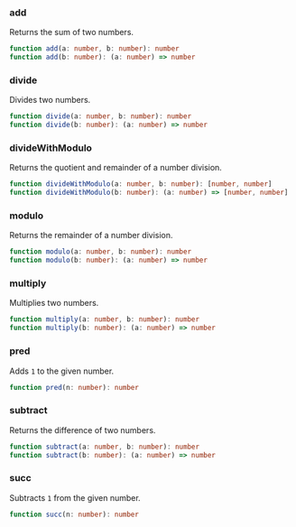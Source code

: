 ### add

Returns the sum of two numbers.


```ts
function add(a: number, b: number): number
function add(b: number): (a: number) => number
```

### divide

Divides two numbers.


```ts
function divide(a: number, b: number): number
function divide(b: number): (a: number) => number
```

### divideWithModulo

Returns the quotient and remainder of a number division.


```ts
function divideWithModulo(a: number, b: number): [number, number]
function divideWithModulo(b: number): (a: number) => [number, number]
```

### modulo

Returns the remainder of a number division.


```ts
function modulo(a: number, b: number): number
function modulo(b: number): (a: number) => number
```

### multiply

Multiplies two numbers.


```ts
function multiply(a: number, b: number): number
function multiply(b: number): (a: number) => number
```

### pred

Adds `1` to the given number.


```ts
function pred(n: number): number
```

### subtract

Returns the difference of two numbers.


```ts
function subtract(a: number, b: number): number
function subtract(b: number): (a: number) => number
```

### succ

Subtracts `1` from the given number.


```ts
function succ(n: number): number
```